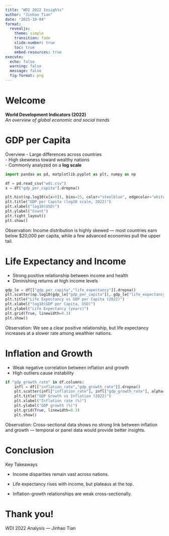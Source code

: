 ```yaml
---
title: "WDI 2022 Insights"
author: "Jinhao Tian"
date: "2025-10-04"
format:
  revealjs:
    theme: simple
    transition: fade
    slide-number: true
    toc: true
    embed-resources: true 
execute:
  echo: false
  warning: false
  message: false
  fig-format: png 
---
```


# Welcome

**World Development Indicators (2022)**  
*An overview of global economic and social trends* 


# GDP per Capita
Overview
- Large differences across countries  
- High skewness toward wealthy nations  
- Commonly analyzed on a **log scale**

```python
import pandas as pd, matplotlib.pyplot as plt, numpy as np

df = pd.read_csv("wdi.csv")
x = df["gdp_per_capita"].dropna()

plt.hist(np.log10(x[x>0]), bins=25, color="steelblue", edgecolor="white")
plt.title("GDP per Capita (log10 scale, 2022)")
plt.xlabel("log10(USD)")
plt.ylabel("Count")
plt.tight_layout()
plt.show()
```
Observation:
Income distribution is highly skewed — most countries earn below $20,000 per capita,
while a few advanced economies pull the upper tail.



# Life Expectancy and Income
- Strong positive relationship between income and health
- Diminishing returns at high income levels

```python
gdp_le = df[["gdp_per_capita","life_expectancy"]].dropna()
plt.scatter(np.log10(gdp_le["gdp_per_capita"]), gdp_le["life_expectancy"], alpha=0.7)
plt.title("Life Expectancy vs GDP per Capita (2022)")
plt.xlabel("log10(GDP per Capita, USD)")
plt.ylabel("Life Expectancy (years)")
plt.grid(True, linewidth=0.3)
plt.show()

```
Observation:
We see a clear positive relationship, but life expectancy increases at a slower rate among wealthier nations.



# Inflation and Growth
- Weak negative correlation between inflation and growth
- High outliers cause instability

```python
if "gdp_growth_rate" in df.columns:
    infl = df[["inflation_rate","gdp_growth_rate"]].dropna()
    plt.scatter(infl["inflation_rate"], infl["gdp_growth_rate"], alpha=0.7)
    plt.title("GDP Growth vs Inflation (2022)")
    plt.xlabel("Inflation rate (%)")
    plt.ylabel("GDP growth (%)")
    plt.grid(True, linewidth=0.3)
    plt.show()

```
Observation:
Cross-sectional data shows no strong link between inflation and growth —
temporal or panel data would provide better insights.



# Conclusion
Key Takeaways

- Income disparities remain vast across nations.

- Life expectancy rises with income, but plateaus at the top.

- Inflation-growth relationships are weak cross-sectionally.


# Thank you!
WDI 2022 Analysis — Jinhao Tian

